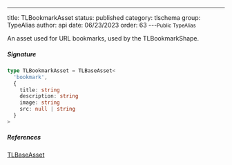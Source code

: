 ---
title: TLBookmarkAsset
status: published
category: tlschema
group: TypeAlias
author: api
date: 06/23/2023
order: 63
---<Small>Public TypeAlias</Small>

An asset used for URL bookmarks, used by the TLBookmarkShape.


##### Signature


```ts
type TLBookmarkAsset = TLBaseAsset<
  'bookmark',
  {
    title: string
    description: string
    image: string
    src: null | string
  }
>
```

##### References

[TLBaseAsset](/gen/tlschema/TLBaseAsset-interface)

